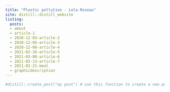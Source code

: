 ```yaml
---
title: "Plastic pollution - Lola Roseau"
site: distill::distill_website
listing: 
  posts:
  - about
  - article-1
  - 2020-12-03-article-2
  - 2020-12-05-article-3
  - 2020-12-08-article-4
  - 2021-02-26-article-5
  - 2021-03-08-article-6
  - 2021-03-13-article-7
  - 2021-02-21-meal
  - graphicdescription
---
```


```r
#distill::create_post("my post") # use this fonction to create a new post
```

